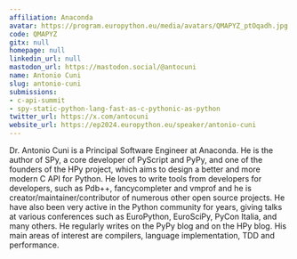 ```yaml
---
affiliation: Anaconda
avatar: https://program.europython.eu/media/avatars/QMAPYZ_ptOqadh.jpg
code: QMAPYZ
gitx: null
homepage: null
linkedin_url: null
mastodon_url: https://mastodon.social/@antocuni
name: Antonio Cuni
slug: antonio-cuni
submissions:
- c-api-summit
- spy-static-python-lang-fast-as-c-pythonic-as-python
twitter_url: https://x.com/antocuni
website_url: https://ep2024.europython.eu/speaker/antonio-cuni
---
```


Dr. Antonio Cuni is a Principal Software Engineer at Anaconda. He is the author of SPy, a core developer of PyScript and PyPy, and one of the founders of the HPy project, which aims to design a better and more modern C API for Python. He loves to write tools from developers for developers, such as Pdb++, fancycompleter and vmprof and he is creator/maintainer/contributor of numerous other open source projects. He have also been very active in the Python community for years, giving talks at various conferences such as EuroPython, EuroSciPy, PyCon Italia, and many others. He regularly writes on the PyPy blog and on the HPy blog. His main areas of interest are compilers, language implementation, TDD and performance.
